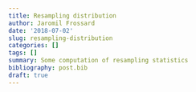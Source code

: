 ```yaml
---
title: Resampling distribution
author: Jaromil Frossard
date: '2018-07-02'
slug: resampling-distribution
categories: []
tags: []
summary: Some computation of resampling statistics
bibliography: post.bib
draft: true
---
```


